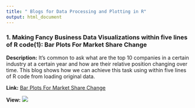 ```yaml
---
title: " Blogs for Data Processing and Plotting in R"
output: html_document
---
```






### 1. Making Fancy Business Data Visualizations within five lines of R code(1): Bar Plots For Market Share Change

**Description:** It's common to ask what are the top 10 companies in a certain industry at a certain year and how are their relative position changing over time. This blog shows how we can achieve this task using within five lines of R code from loading original data. 

**Link:** [Bar Plots For Market Share Change](https://jkang37.github.io/Data-Processing-and-Plotting/Blogs/blog1.html)

**View:**
![](images/blog1.jpeg)

